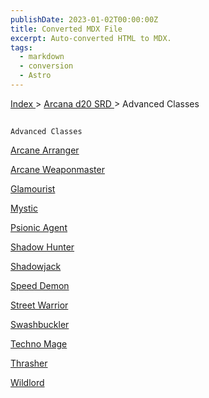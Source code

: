 ```yaml
---
publishDate: 2023-01-02T00:00:00Z
title: Converted MDX File
excerpt: Auto-converted HTML to MDX.
tags:
  - markdown
  - conversion
  - Astro
---
```


[
Index
](-index) >
[
Arcana d20 SRD
](arcana-d20-srd-index) > Advanced Classes

##

    Advanced Classes

[
Arcane Arranger
](arcana-d20-srd-advanced-classes-arcane-arranger)

[
Arcane Weaponmaster
](arcana-d20-srd-advanced-classes-arcane-weaponmaster)

[
Glamourist
](arcana-d20-srd-advanced-classes-glamourist)

[
Mystic
](arcana-d20-srd-advanced-classes-mystic)

[
Psionic Agent
](arcana-d20-srd-advanced-classes-psionic-agent)

[
Shadow Hunter
](arcana-d20-srd-advanced-classes-shadow-hunter)

[
Shadowjack
](arcana-d20-srd-advanced-classes-shadowjack)

[
Speed Demon
](arcana-d20-srd-advanced-classes-speed-demon)

[
Street Warrior
](arcana-d20-srd-advanced-classes-street-warrior)

[
Swashbuckler
](arcana-d20-srd-advanced-classes-swashbuckler)

[
Techno Mage
](arcana-d20-srd-advanced-classes-techno-mage)

[
Thrasher
](arcana-d20-srd-advanced-classes-thrasher)

[
Wildlord
](arcana-d20-srd-advanced-classes-wildlord)
